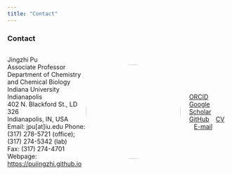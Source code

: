 ```yaml
---
title: "Contact"
---
```


### Contact ###

:::{.about-flex style="display: flex; align-items: center;"}

Jingzhi Pu  
Associate Professor  
Department of Chemistry and Chemical Biology  
Indiana University Indianapolis  
402 N. Blackford St., LD 326  
Indianapolis, IN, USA
Email: jpu[at]iu.edu 
Phone: (317) 278-5721 (office); (317) 274-5342 (lab)  
Fax: (317) 274-4701 
Webpage: [https://pujingzhi.github.io](https://pujingzhi.github.io)

<div>
![](files/jpu_photo.png){width="215px" style="border-radius:50%; margin-right:20px;"}
</div>

[ORCID](https://orcid.org/0000-0002-3042-335X) &ensp; [Google Scholar](https://scholar.google.com/citations?user=RlYang0AAAAJ&hl=en) &ensp; [GitHub](https://github.com/pujingzhi) &ensp; [CV](./files/JPu-CV.pdf) &ensp; [E-mail](mailto:jpu@iu.edu)

:::
